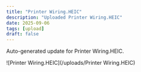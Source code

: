 ```yaml
---
title: "Printer Wiring.HEIC"
description: "Uploaded Printer Wiring.HEIC"
date: 2025-09-06
tags: [upload]
draft: false
---
```


Auto-generated update for Printer Wiring.HEIC.

![Printer Wiring.HEIC](/uploads/Printer Wiring.HEIC)
